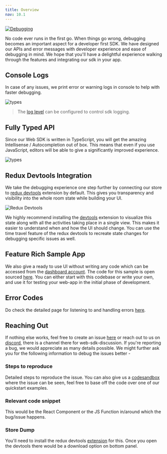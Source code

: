 ```yaml
---
title: Overview
nav: 10.1
---
```


[![Debugging](https://imgs.xkcd.com/comics/debugging.png)](https://xkcd.com/1722/)

No code ever runs in the first go. When things go wrong, debugging becomes an important aspect for a developer first SDK.
We have designed our APIs and error messages with developer experience and ease of debugging in mind. We hope that
you'll have a delightful experience walking through the features and integrating our sdk in your app.

## Console Logs

In case of any issues, we print error or warning logs in console to help with faster debugging.

![types](/guides/role-error.png)

> The [log level](/javascript/v2/how--to-guides/debugging/log-level) can be configured to control sdk logging.

## Fully Typed API

Since our Web SDK is written in TypeScript, you will get the amazing Intellisense / Autocompletion out of box.
This means that even if you use JavaScript, editors will be able to give a significantly improved experience.

![types](/guides/chat-types.png)

## Redux Devtools Integration

We take the debugging experience one step further by connecting our store to
[redux devtools](https://chrome.google.com/webstore/detail/redux-devtools/lmhkpmbekcpmknklioeibfkpmmfibljd?hl=en) extension by default. This gives you transparency and
visibility into the whole room state while building your UI.

![Redux Devtools](/guides/redux-devtools.png)

We highly recommend installing the [devtools](https://chrome.google.com/webstore/detail/redux-devtools/lmhkpmbekcpmknklioeibfkpmmfibljd?hl=en)
extension to visualize this state along with all the activities taking place in a single view. This makes it easier
to understand when and how the UI should change. You can use the time travel feature of the redux devtools
to recreate state changes for debugging specific issues as well.

## Feature Rich Sample App

We also give a ready to use UI without writing any code which can be accessed
from the [dashboard account](https://dashboard.100ms.live). The code for this sample is open sourced [here](https://github.com/100mslive/100ms-web).
You can either start with this codebase or write your own, and use it for testing your web-app
in the initial phase of development.

## Error Codes

Do check the detailed page for listening to and handling errors [here](/javascript/v2/how--to-guides/debugging/error-handling).

## Reaching Out

If nothing else works, feel free to create an issue [here](https://github.com/100mslive/100ms-web/issues) or reach out to us
on [discord](https://100ms.live/discord), there is a channel there for web-sdk-discussion.
If you're reporting a bug, we would appreciate as many details possible. We might further ask you for the following information to debug the issues better -

### Steps to reproduce

Detailed steps to reproduce the issue. You can also give us a [codesandbox](https://codesandbox.io/) where the issue can be seen, feel free
to base off the code over one of our quickstart examples.

### Relevant code snippet

This would be the React Component or the JS Function in/around which the bug/issue happens.

### Store Dump

You'll need to install the redux devtools [extension](https://chrome.google.com/webstore/detail/redux-devtools/lmhkpmbekcpmknklioeibfkpmmfibljd?hl=en)
for this. Once you open the devtools there would be a download option on bottom panel.
